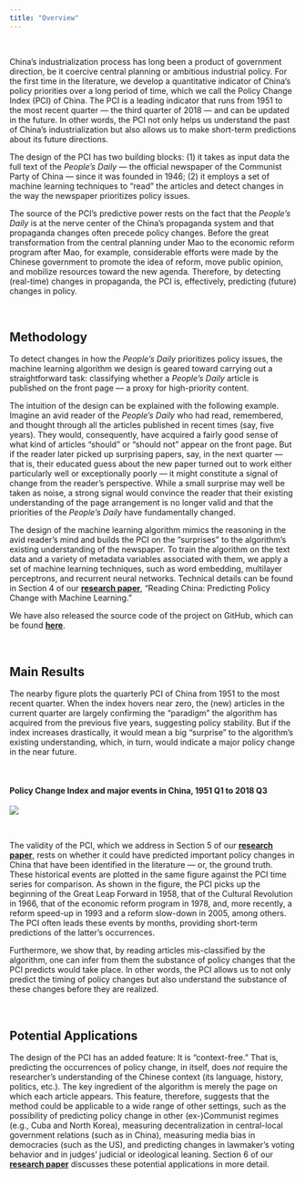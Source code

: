 ```yaml
---
title: "Overview"
---
```


&nbsp;

China's industrialization process has long been a product of government direction, be it coercive central planning or ambitious industrial policy. For the first time in the literature, we develop a quantitative indicator of China's policy priorities over a long period of time, which we call the Policy Change Index (PCI) of China. The PCI is a leading indicator that runs from 1951 to the most recent quarter --- the third quarter of 2018 --- and can be updated in the future. In other words, the PCI not only helps us understand the past of China's industrialization but also allows us to make short-term predictions about its future directions.

The design of the PCI has two building blocks: (1) it takes as input data the full text of the *People's Daily* --- the official newspaper of the Communist Party of China --- since it was founded in 1946; (2) it employs a set of machine learning techniques to "read" the articles and detect changes in the way the newspaper prioritizes policy issues.

The source of the PCI's predictive power rests on the fact that the *People's Daily* is at the nerve center of the China's propaganda system and that propaganda changes often precede policy changes. Before the great transformation from the central planning under Mao to the economic reform program after Mao, for example, considerable efforts were made by the Chinese government to promote the idea of reform, move public opinion, and mobilize resources toward the new agenda. Therefore, by detecting (real-time) changes in propaganda, the PCI is, effectively, predicting (future) changes in policy.

&nbsp;

## Methodology

To detect changes in how the *People's Daily* prioritizes policy issues, the machine learning algorithm we design is geared toward carrying out a straightforward task: classifying whether a *People's Daily* article is published on the front page --- a proxy for high-priority content.

The intuition of the design can be explained with the following example. Imagine an avid reader of the *People's Daily* who had read, remembered, and thought through all the articles published in recent times (say, five years). They would, consequently, have acquired a fairly good sense of what kind of articles "should" or "should not" appear on the front page. But if the reader later picked up surprising papers, say, in the next quarter --- that is, their educated guess about the new paper turned out to work either particularly well or exceptionally poorly --- it might constitute a signal of change from the reader's perspective. While a small surprise may well be taken as noise, a strong signal would convince the reader that their existing understanding of the page arrangement is no longer valid and that the priorities of the *People's Daily* have fundamentally changed.

The design of the machine learning algorithm mimics the reasoning in the avid reader's mind and builds the PCI on the "surprises" to the algorithm's existing understanding of the newspaper. To train the algorithm on the text data and a variety of metadata variables associated with them, we apply a set of machine learning techniques, such as word embedding, multilayer perceptrons, and recurrent neural networks. Technical details can be found in Section 4 of our [**research paper**](http://www.policychangeindex.com/Reading_China.pdf), "Reading China: Predicting Policy Change with Machine Learning."

We have also released the source code of the project on GitHub, which can be found [**here**](http://github.com/open-source-economics/PCI).

&nbsp;

## Main Results

The nearby figure plots the quarterly PCI of China from 1951 to the most recent quarter. When the index hovers near zero, the (new) articles in the current quarter are largely confirming the "paradigm" the algorithm has acquired from the previous five years, suggesting policy stability. But if the index increases drastically, it would mean a big "surprise" to the algorithm's existing understanding, which, in turn, would indicate a major policy change in the near future.

&nbsp;

#### **Policy Change Index and major events in China, 1951 Q1 to 2018 Q3**
![](pci_with_events_5y.png)

&nbsp;

The validity of the PCI, which we address in Section 5 of our [**research paper**](http://www.policychangeindex.com/Reading_China.pdf), rests on whether it could have predicted important policy changes in China that have been identified in the literature --- or, the ground truth. These historical events are plotted in the same figure against the PCI time series for comparison. As shown in the figure, the PCI picks up the beginning of the Great Leap Forward in 1958, that of the Cultural Revolution in 1966, that of the economic reform program in 1978, and, more recently, a reform speed-up in 1993 and a reform slow-down in 2005, among others. The PCI often leads these events by months, providing short-term predictions of the latter's occurrences.

Furthermore, we show that, by reading articles mis-classified by the algorithm, one can infer from them the substance of policy changes that the PCI predicts would take place. In other words, the PCI allows us to not only predict the timing of policy changes but also understand the substance of these changes before they are realized.

&nbsp;

## Potential Applications

The design of the PCI has an added feature: It is "context-free." That is, predicting the occurrences of policy change, in itself, does *not* require the researcher's understanding of the Chinese context (its language, history, politics, etc.). The key ingredient of the algorithm is merely the page on which each article appears. This feature, therefore, suggests that the method could be applicable to a wide range of other settings, such as the possibility of predicting policy change in other (ex-)Communist regimes (e.g., Cuba and North Korea), measuring decentralization in central-local government relations (such as in China), measuring media bias in democracies (such as the US), and predicting changes in lawmaker's voting behavior and in judges' judicial or ideological leaning. Section 6 of our [**research paper**](http://www.policychangeindex.com/Reading_China.pdf) discusses these potential applications in more detail.